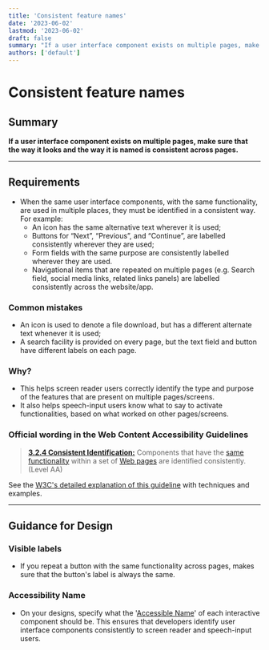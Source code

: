 ```yaml
---
title: 'Consistent feature names'
date: '2023-06-02'
lastmod: '2023-06-02'
draft: false
summary: "If a user interface component exists on multiple pages, make sure that the way it looks and the way it is named is consistent across pages."
authors: ['default']
---
```


# Consistent feature names

## Summary

**If a user interface component exists on multiple pages, make sure that the way it looks and the way it is named is consistent across pages.**

---

## Requirements

* When the same user interface components, with the same functionality, are used in multiple places, they must be identified in a consistent way. For example:
  * An icon has the same alternative text wherever it is used;
  * Buttons for “Next”, “Previous”, and “Continue”, are labelled consistently wherever they are used;
  * Form fields with the same purpose are consistently labelled wherever they are used.
  * Navigational items that are repeated on multiple pages (e.g. Search field, social media links, related links panels) are labelled consistently across the website/app.

### Common mistakes

* An icon is used to denote a file download, but has a different alternate text whenever it is used;
* A search facility is provided on every page, but the text field and button have different labels on each page.

### Why?

* This helps screen reader users correctly identify the type and purpose of the features that are present on multiple pages/screens.
* It also helps speech-input users know what to say to activate functionalities, based on what worked on other pages/screens.

### Official wording in the Web Content Accessibility Guidelines

> [**3.2.4 Consistent Identification:**](https://www.w3.org/TR/UNDERSTANDING-WCAG20/consistent-behavior-consistent-functionality.html) Components that have the [same functionality](https://www.w3.org/TR/UNDERSTANDING-WCAG20/consistent-behavior-consistent-functionality.html#samefunctionalitydef) within a set of [Web pages](https://www.w3.org/TR/UNDERSTANDING-WCAG20/consistent-behavior-consistent-functionality.html#webpagedef) are identified consistently. (Level AA)

See the [W3C's detailed explanation of this guideline](https://www.w3.org/TR/UNDERSTANDING-WCAG20/consistent-behavior-consistent-functionality.html) with techniques and examples.

---

## Guidance for Design

### Visible labels

* If you repeat a button with the same functionality across pages, makes sure that the button's label is always the same.

### Accessibility Name

* On your designs, specify what the '[Accessible Name](/playbook/definitions#accessible-name)' of each interactive component should be. This ensures that developers identify user interface components consistently to screen reader and speech-input users.
